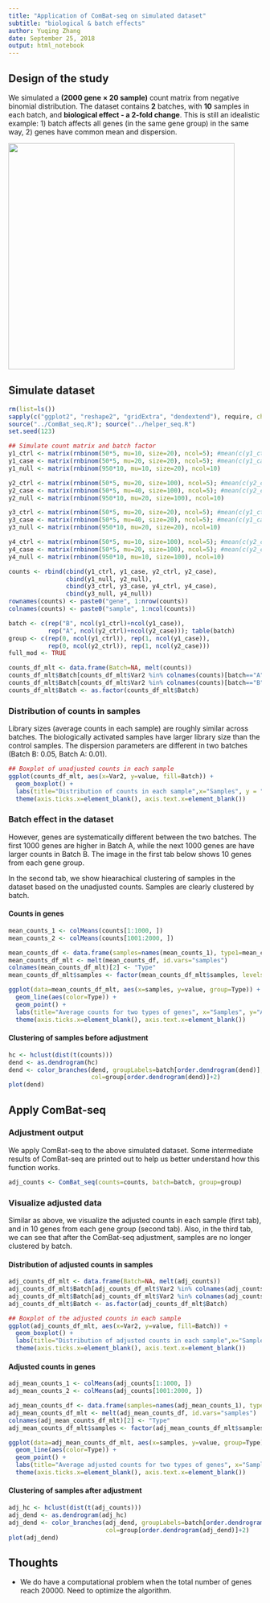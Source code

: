 ```yaml
---
title: "Application of ComBat-seq on simulated dataset"
subtitle: "biological & batch effects"
author: Yuqing Zhang
date: September 25, 2018
output: html_notebook
---
```


## Design of the study

We simulated a **(2000 gene $\times$ 20 sample)** count matrix from negative binomial distribution. The dataset contains **2** batches, with **10** samples in each batch, and **biological effect - a 2-fold change**. This is still an idealistic example: 1) batch affects all genes (in the same gene group) in the same way, 2) genes have common mean and dispersion.

<img src="/Users/yuqingz/Dropbox/Work/ComBat_Seq/study_design_2.png" width="450">


## Simulate dataset {.tabset}

```r
rm(list=ls())
sapply(c("ggplot2", "reshape2", "gridExtra", "dendextend"), require, character.only=TRUE)
source("../ComBat_seq.R"); source("../helper_seq.R")
set.seed(123)

## Simulate count matrix and batch factor
y1_ctrl <- matrix(rnbinom(50*5, mu=10, size=20), ncol=5); #mean(c(y1_ctrl)); var(c(y1_ctrl))
y1_case <- matrix(rnbinom(50*5, mu=20, size=20), ncol=5); #mean(c(y1_case)); var(c(y1_case))
y1_null <- matrix(rnbinom(950*10, mu=10, size=20), ncol=10)

y2_ctrl <- matrix(rnbinom(50*5, mu=20, size=100), ncol=5); #mean(c(y2_ctrl)); var(c(y2_ctrl))
y2_case <- matrix(rnbinom(50*5, mu=40, size=100), ncol=5); #mean(c(y2_case)); var(c(y2_case))
y2_null <- matrix(rnbinom(950*10, mu=20, size=100), ncol=10)

y3_ctrl <- matrix(rnbinom(50*5, mu=20, size=20), ncol=5); #mean(c(y1_ctrl)); var(c(y1_ctrl))
y3_case <- matrix(rnbinom(50*5, mu=40, size=20), ncol=5); #mean(c(y1_case)); var(c(y1_case))
y3_null <- matrix(rnbinom(950*10, mu=20, size=20), ncol=10)

y4_ctrl <- matrix(rnbinom(50*5, mu=10, size=100), ncol=5); #mean(c(y2_ctrl)); var(c(y2_ctrl))
y4_case <- matrix(rnbinom(50*5, mu=20, size=100), ncol=5); #mean(c(y2_case)); var(c(y2_case))
y4_null <- matrix(rnbinom(950*10, mu=10, size=100), ncol=10)

counts <- rbind(cbind(y1_ctrl, y1_case, y2_ctrl, y2_case),
                cbind(y1_null, y2_null),
                cbind(y3_ctrl, y3_case, y4_ctrl, y4_case),
                cbind(y3_null, y4_null))
rownames(counts) <- paste0("gene", 1:nrow(counts))
colnames(counts) <- paste0("sample", 1:ncol(counts))

batch <- c(rep("B", ncol(y1_ctrl)+ncol(y1_case)), 
           rep("A", ncol(y2_ctrl)+ncol(y2_case))); table(batch)
group <- c(rep(0, ncol(y1_ctrl)), rep(1, ncol(y1_case)),
           rep(0, ncol(y2_ctrl)), rep(1, ncol(y2_case)))
full_mod <- TRUE
```

```r
counts_df_mlt <- data.frame(Batch=NA, melt(counts))
counts_df_mlt$Batch[counts_df_mlt$Var2 %in% colnames(counts)[batch=="A"]] <- "A"
counts_df_mlt$Batch[counts_df_mlt$Var2 %in% colnames(counts)[batch=="B"]] <- "B"
counts_df_mlt$Batch <- as.factor(counts_df_mlt$Batch)
```


### Distribution of counts in samples

Library sizes (average counts in each sample) are roughly similar across batches. The biologically activated samples have larger library size than the control samples. The dispersion parameters are different in two batches (Batch B: 0.05, Batch A: 0.01).

```r
## Boxplot of unadjusted counts in each sample
ggplot(counts_df_mlt, aes(x=Var2, y=value, fill=Batch)) + 
  geom_boxplot() +
  labs(title="Distribution of counts in each sample",x="Samples", y = "Counts") +
  theme(axis.ticks.x=element_blank(), axis.text.x=element_blank())
```

### Batch effect in the dataset {.tabset}

However, genes are systematically different between the two batches. The first 1000 genes are higher in Batch A, while the next 1000 genes are have larger counts in Batch B. The image in the first tab below shows 10 genes from each gene group. 

In the second tab, we show hiearachical clustering of samples in the dataset based on the unadjusted counts. Samples are clearly clustered by batch.

#### Counts in genes

```r
mean_counts_1 <- colMeans(counts[1:1000, ])
mean_counts_2 <- colMeans(counts[1001:2000, ])

mean_counts_df <- data.frame(samples=names(mean_counts_1), type1=mean_counts_1, type2=mean_counts_2)
mean_counts_df_mlt <- melt(mean_counts_df, id.vars="samples")
colnames(mean_counts_df_mlt)[2] <- "Type"
mean_counts_df_mlt$samples <- factor(mean_counts_df_mlt$samples, levels=colnames(counts))

ggplot(data=mean_counts_df_mlt, aes(x=samples, y=value, group=Type)) +
  geom_line(aes(color=Type)) +
  geom_point() +
  labs(title="Average counts for two types of genes", x="Samples", y="Average counts") +
  theme(axis.ticks.x=element_blank(), axis.text.x=element_blank())
```

#### Clustering of samples before adjustment

```r
hc <- hclust(dist(t(counts)))
dend <- as.dendrogram(hc)
dend <- color_branches(dend, groupLabels=batch[order.dendrogram(dend)], 
                       col=group[order.dendrogram(dend)]+2)
plot(dend)  
```


## Apply ComBat-seq {.tabset}

### Adjustment output

We apply ComBat-seq to the above simulated dataset. Some intermediate results of ComBat-seq are printed out to help us better understand how this function works.

```r
adj_counts <- ComBat_seq(counts=counts, batch=batch, group=group)
```

### Visualize adjusted data {.tabset}

Similar as above, we visualize the adjusted counts in each sample (first tab), and in 10 genes from each gene group (second tab). Also, in the third tab, we can see that after the ComBat-seq adjustment, samples are no longer clustered by batch.

#### Distribution of adjusted counts in samples

```r
adj_counts_df_mlt <- data.frame(Batch=NA, melt(adj_counts))
adj_counts_df_mlt$Batch[adj_counts_df_mlt$Var2 %in% colnames(adj_counts)[batch=="A"]] <- "A"
adj_counts_df_mlt$Batch[adj_counts_df_mlt$Var2 %in% colnames(adj_counts)[batch=="B"]] <- "B"
adj_counts_df_mlt$Batch <- as.factor(adj_counts_df_mlt$Batch)

## Boxplot of the adjusted counts in each sample
ggplot(adj_counts_df_mlt, aes(x=Var2, y=value, fill=Batch)) + 
  geom_boxplot() +
  labs(title="Distribution of adjusted counts in each sample",x="Samples", y = "Counts") +
  theme(axis.ticks.x=element_blank(), axis.text.x=element_blank())
```

#### Adjusted counts in genes

```r
adj_mean_counts_1 <- colMeans(adj_counts[1:1000, ])
adj_mean_counts_2 <- colMeans(adj_counts[1001:2000, ])

adj_mean_counts_df <- data.frame(samples=names(adj_mean_counts_1), type1=adj_mean_counts_1, type2=adj_mean_counts_2)
adj_mean_counts_df_mlt <- melt(adj_mean_counts_df, id.vars="samples")
colnames(adj_mean_counts_df_mlt)[2] <- "Type"
adj_mean_counts_df_mlt$samples <- factor(adj_mean_counts_df_mlt$samples, levels=colnames(adj_counts))

ggplot(data=adj_mean_counts_df_mlt, aes(x=samples, y=value, group=Type)) +
  geom_line(aes(color=Type)) +
  geom_point() +
  labs(title="Average adjusted counts for two types of genes", x="Samples", y="Average adjusted counts") +
  theme(axis.ticks.x=element_blank(), axis.text.x=element_blank())
```

#### Clustering of samples after adjustment

```r
adj_hc <- hclust(dist(t(adj_counts)))
adj_dend <- as.dendrogram(adj_hc)
adj_dend <- color_branches(adj_dend, groupLabels=batch[order.dendrogram(adj_dend)], 
                           col=group[order.dendrogram(adj_dend)]+2)
plot(adj_dend)  
```


## Thoughts

* We do have a computational problem when the total number of genes reach 20000. Need to optimize the algorithm.

